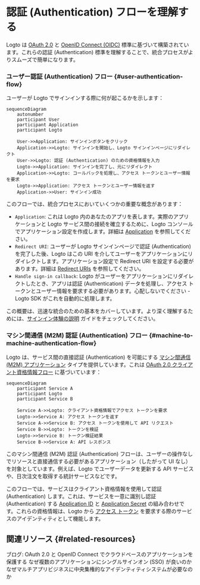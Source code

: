 # 認証 (Authentication) フローを理解する

Logto は [OAuth 2.0](https://auth.wiki/oauth-2.0) と [OpenID Connect (OIDC)](https://auth.wiki/openid-connect) 標準に基づいて構築されています。これらの認証 (Authentication) 標準を理解することで、統合プロセスがよりスムーズで簡単になります。

### ユーザー認証 (Authentication) フロー \{#user-authentication-flow}

ユーザーが Logto でサインインする際に何が起こるかを示します：

```mermaid
sequenceDiagram
    autonumber
    participant User
    participant Application
    participant Logto

    User->>Application: サインインボタンをクリック
    Application->>Logto: サインインを開始し、Logto サインインページにリダイレクト
    User->>Logto: 認証 (Authentication) のための資格情報を入力
    Logto->>Application: サインインを完了し、元にリダイレクト
    Application->>Logto: コールバックを処理し、アクセス トークンとユーザー情報を要求
    Logto->>Application: アクセス トークンとユーザー情報を返す
    Application->>User: サインイン成功
```

このフローでは、統合プロセスにおいていくつかの重要な概念があります：

- `Application`: これは Logto 内のあなたのアプリを表します。実際のアプリケーションと Logto サービス間の接続を確立するために、Logto コンソールでアプリケーション設定を作成します。詳細は [Application](/integrate-logto/application-data-structure/#introduction) を参照してください。
- `Redirect URI`: ユーザーが Logto サインインページで認証 (Authentication) を完了した後、Logto はこの URI を介してユーザーをアプリケーションにリダイレクトします。アプリケーション設定で Redirect URI を設定する必要があります。詳細は [Redirect URIs](/integrate-logto/application-data-structure/#redirect-uris) を参照してください。
- `Handle sign-in callback`: Logto がユーザーをアプリケーションにリダイレクトしたとき、アプリは認証 (Authentication) データを処理し、アクセス トークンとユーザー情報を要求する必要があります。心配しないでください - Logto SDK がこれを自動的に処理します。

この概要は、迅速な統合のための基本をカバーしています。より深く理解するためには、[サインイン体験の説明](/concepts/sign-in-experience/) ガイドをチェックしてください。

### マシン間通信 (M2M) 認証 (Authentication) フロー \{#machine-to-machine-authentication-flow}

Logto は、サービス間の直接認証 (Authentication) を可能にする [マシン間通信 (M2M) アプリケーション](/quick-starts/m2m) タイプを提供しています。これは [OAuth 2.0 クライアント資格情報フロー](https://auth.wiki/client-credentials-flow) に基づいています：

```mermaid
sequenceDiagram
    participant Service A
    participant Logto
    participant Service B

    Service A->>Logto: クライアント資格情報でアクセス トークンを要求
    Logto->>Service A: アクセス トークンを返す
    Service A->>Service B: アクセス トークンを使用して API リクエスト
    Service B->>Logto: トークンを検証
    Logto->>Service B: トークン検証結果
    Service B->>Service A: API レスポンス
```

このマシン間通信 (M2M) 認証 (Authentication) フローは、ユーザーの操作なしでリソースと直接通信する必要があるアプリケーション（したがって UI なし）を対象としています。例えば、Logto でユーザーデータを更新する API サービスや、日次注文を取得する統計サービスなどです。

このフローでは、サービスはクライアント資格情報を使用して認証 (Authentication) します。これは、サービスを一意に識別し認証 (Authentication) する [Application ID](/integrate-logto/application-data-structure/#application-id) と [Application Secret](/integrate-logto/application-data-structure/#application-secret) の組み合わせです。これらの資格情報は、Logto から [アクセス トークン](https://auth.wiki/access-token) を要求する際のサービスのアイデンティティとして機能します。

## 関連リソース \{#related-resources}

<Url href="https://blog.logto.io/secure-cloud-apps-with-oauth-and-openid-connect">
  ブログ: OAuth 2.0 と OpenID Connect でクラウドベースのアプリケーションを保護する
</Url>

<Url href="https://blog.logto.io/sso-is-better">
  なぜ複数のアプリケーションにシングルサインオン (SSO) が良いのか
</Url>

<Url href="https://blog.logto.io/centralized-identity-system">
  なぜマルチアプリビジネスに中央集権的なアイデンティティシステムが必要なのか
</Url>
